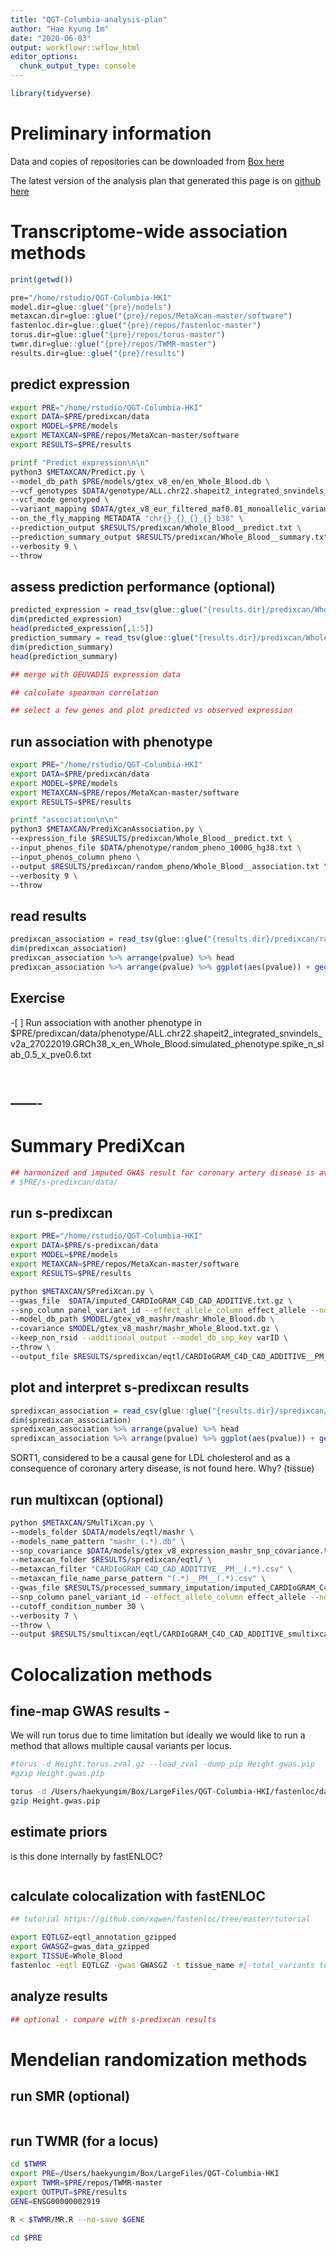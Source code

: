 ```yaml
---
title: "QGT-Columbia-analysis-plan"
author: "Hae Kyung Im"
date: "2020-06-03"
output: workflowr::wflow_html
editor_options:
  chunk_output_type: console
---
```


```r

library(tidyverse)

```

# Preliminary information
Data and copies of repositories can be downloaded from [Box here](https://uchicago.box.com/s/zhapf2zfxcpj7thvq4sjnqale3emleum)

The latest version of the analysis plan that generated this page is on [github here](https://github.com/hakyimlab/QGT-Columbia-HKI/blob/master/analysis/analysis_plan.Rmd)

# Transcriptome-wide association methods

```r

print(getwd())

pre="/home/rstudio/QGT-Columbia-HKI"
model.dir=glue::glue("{pre}/models")
metaxcan.dir=glue::glue("{pre}/repos/MetaXcan-master/software")
fastenloc.dir=glue::glue("{pre}/repos/fastenloc-master")
torus.dir=glue::glue("{pre}/repos/torus-master")
twmr.dir=glue::glue("{pre}/repos/TWMR-master")
results.dir=glue::glue("{pre}/results")


```

## predict expression 

```bash

export PRE="/home/rstudio/QGT-Columbia-HKI"
export DATA=$PRE/predixcan/data
export MODEL=$PRE/models
export METAXCAN=$PRE/repos/MetaXcan-master/software
export RESULTS=$PRE/results

printf "Predict expression\n\n"
python3 $METAXCAN/Predict.py \
--model_db_path $PRE/models/gtex_v8_en/en_Whole_Blood.db \
--vcf_genotypes $DATA/genotype/ALL.chr22.shapeit2_integrated_snvindels_v2a_27022019.GRCh38.phased.vcf.gz \
--vcf_mode genotyped \
--variant_mapping $DATA/gtex_v8_eur_filtered_maf0.01_monoallelic_variants.txt.gz id rsid \
--on_the_fly_mapping METADATA "chr{}_{}_{}_{}_b38" \
--prediction_output $RESULTS/predixcan/Whole_Blood__predict.txt \
--prediction_summary_output $RESULTS/predixcan/Whole_Blood__summary.txt \
--verbosity 9 \
--throw
```

## assess prediction performance (optional)

```r

predicted_expression = read_tsv(glue::glue("{results.dir}/predixcan/Whole_Blood__predict.txt"))
dim(predicted_expression)
head(predicted_expression[,1:5])
prediction_summary = read_tsv(glue::glue("{results.dir}/predixcan/Whole_Blood__summary.txt"))
dim(prediction_summary)
head(prediction_summary)

## merge with GEUVADIS expression data

## calculate spearman correlation

## select a few genes and plot predicted vs observed expression

```

## run association with phenotype

```bash

export PRE="/home/rstudio/QGT-Columbia-HKI"
export DATA=$PRE/predixcan/data
export MODEL=$PRE/models
export METAXCAN=$PRE/repos/MetaXcan-master/software
export RESULTS=$PRE/results

printf "association\n\n"
python3 $METAXCAN/PrediXcanAssociation.py \
--expression_file $RESULTS/predixcan/Whole_Blood__predict.txt \
--input_phenos_file $DATA/phenotype/random_pheno_1000G_hg38.txt \
--input_phenos_column pheno \
--output $RESULTS/predixcan/random_pheno/Whole_Blood__association.txt \
--verbosity 9 \
--throw

```

## read results

```r

predixcan_association = read_tsv(glue::glue("{results.dir}/predixcan/random_pheno/Whole_Blood__association.txt"))
dim(predixcan_association)
predixcan_association %>% arrange(pvalue) %>% head
predixcan_association %>% arrange(pvalue) %>% ggplot(aes(pvalue)) + geom_histogram(bins=20)


```


## Exercise
-[  ] Run association with another phenotype 
in $PRE/predixcan/data/phenotype/ALL.chr22.shapeit2_integrated_snvindels_v2a_27022019.GRCh38_x_en_Whole_Blood.simulated_phenotype.spike_n_slab_0.5_x_pve0.6.txt

```bash

```

```r

```

-------
-------

# Summary PrediXcan

```r

## harmonized and imputed GWAS result for coronary artery disease is available in 
# $PRE/s-predixcan/data/

```

## run s-predixcan 

```bash

export PRE="/home/rstudio/QGT-Columbia-HKI"
export DATA=$PRE/s-predixcan/data
export MODEL=$PRE/models
export METAXCAN=$PRE/repos/MetaXcan-master/software
export RESULTS=$PRE/results

python $METAXCAN/SPrediXcan.py \
--gwas_file  $DATA/imputed_CARDIoGRAM_C4D_CAD_ADDITIVE.txt.gz \
--snp_column panel_variant_id --effect_allele_column effect_allele --non_effect_allele_column non_effect_allele --zscore_column zscore \
--model_db_path $MODEL/gtex_v8_mashr/mashr_Whole_Blood.db \
--covariance $MODEL/gtex_v8_mashr/mashr_Whole_Blood.txt.gz \
--keep_non_rsid --additional_output --model_db_snp_key varID \
--throw \
--output_file $RESULTS/spredixcan/eqtl/CARDIoGRAM_C4D_CAD_ADDITIVE__PM__Whole_Blood.csv

```

## plot and interpret s-predixcan results

```r

spredixcan_association = read_csv(glue::glue("{results.dir}/spredixcan/eqtl/CARDIoGRAM_C4D_CAD_ADDITIVE__PM__Whole_Blood.csv"))
dim(spredixcan_association)
spredixcan_association %>% arrange(pvalue) %>% head
spredixcan_association %>% arrange(pvalue) %>% ggplot(aes(pvalue)) + geom_histogram(bins=20)

```

SORT1, considered to be a causal gene for LDL cholesterol and as a consequence of coronary artery disease, is not found here. Why? (tissue)


## run multixcan (optional)

```bash

python $METAXCAN/SMulTiXcan.py \
--models_folder $DATA/models/eqtl/mashr \
--models_name_pattern "mashr_(.*).db" \
--snp_covariance $DATA/models/gtex_v8_expression_mashr_snp_covariance.txt.gz \
--metaxcan_folder $RESULTS/spredixcan/eqtl/ \
--metaxcan_filter "CARDIoGRAM_C4D_CAD_ADDITIVE__PM__(.*).csv" \
--metaxcan_file_name_parse_pattern "(.*)__PM__(.*).csv" \
--gwas_file $RESULTS/processed_summary_imputation/imputed_CARDIoGRAM_C4D_CAD_ADDITIVE.txt.gz \
--snp_column panel_variant_id --effect_allele_column effect_allele --non_effect_allele_column non_effect_allele --zscore_column zscore --keep_non_rsid --model_db_snp_key varID \
--cutoff_condition_number 30 \
--verbosity 7 \
--throw \
--output $RESULTS/smultixcan/eqtl/CARDIoGRAM_C4D_CAD_ADDITIVE_smultixcan.txt

```

# Colocalization methods

## fine-map GWAS results - 
We will run torus due to time limitation but ideally we would like to run a method that allows multiple causal variants per locus.

```bash

#torus -d Height.torus.zval.gz --load_zval -dump_pip Height.gwas.pip
#gzip Height.gwas.pip

torus -d /Users/haekyungim/Box/LargeFiles/QGT-Columbia-HKI/fastenloc/data/Height.torus.zval.gz --load_zval -dump_pip /Users/haekyungim/Box/LargeFiles/QGT-Columbia-HKI/fastenloc/data/Height.gwas.pip
gzip Height.gwas.pip

```

## estimate priors
is this done internally by fastENLOC?
```r



```

## calculate colocalization with fastENLOC 

```bash
## tutorial https://github.com/xqwen/fastenloc/tree/master/tutorial

export EQTLGZ=eqtl_annotation_gzipped
export GWASGZ=gwas_data_gzipped
export TISSUE=Whole_Blood
fastenloc -eqtl EQTLGZ -gwas GWASGZ -t tissue_name #[-total_variants total_snp] [-thread n] [-prefix prefix_name] [-s shrinkage]

```

## analyze results 

```r

## optional - compare with s-predixcan results

```

# Mendelian randomization methods

## run SMR (optional)

```bash

```

## run  TWMR (for a locus)

```bash

cd $TWMR
export PRE=/Users/haekyungim/Box/LargeFiles/QGT-Columbia-HKI
export TWMR=$PRE/repos/TWMR-master
export OUTPUT=$PRE/results
GENE=ENSG00000002919

R < $TWMR/MR.R --no-save $GENE

cd $PRE

```



